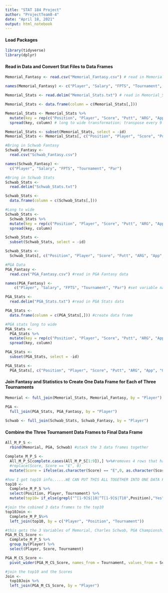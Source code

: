 ```yaml
---
title: "STAT 184 Project"
author: "ProjectTeam8-4"
date: "April 18, 2021"
output: html_notebook
---
```


#### Load Packages
```r
library(tidyverse) 
library(dplyr)
```

#### Read in Data and Convert Stat Files to Data Frames
```r
Memorial_Fantasy <- read.csv("Memorial_Fantasy.csv") # read in Memorial_Fantasy data

names(Memorial_Fantasy) <- c("Player", "Salary", "FPTS", "Tournament", "Par") # change Name variable to Player

Memorial_Stats <- read.delim("Memorial_Stats.txt") # read in Memorial_Stats data

Memorial_Stats <- data.frame(column = c(Memorial_Stats[,]))

Memorial_Stats <- Memorial_Stats %>%
  mutate(key = rep(c("Position", "Player", "Score", "Putt", "ARG", "App", "OTT", "T2G", "Total"), n()/9), id = cumsum(key == "Position")) %>%
  spread(key, column) # long to wide transformation; transpose every 9 rows of Memorial_Stats into a column

Memorial_Stats <- subset(Memorial_Stats, select = -id)
Memorial_Stats <- Memorial_Stats[, c("Position", "Player", "Score", "Putt", "ARG", "App", "OTT", "T2G", "Total")] # reorganize columns

#Bring in Schwab Fantasy
Schwab_Fantasy <- 
  read.csv("Schwab_Fantasy.csv")

names(Schwab_Fantasy) <- 
  c("Player", "Salary", "FPTS", "Tournament", "Par")

#Bring in Schwab Stats
Schwab_Stats <- 
  read.delim("Schwab_Stats.txt")

Schwab_Stats <-
  data.frame(column = c(Schwab_Stats[,]))

#Long to wide 
Schwab_Stats <- 
  Schwab_Stats %>%
  mutate(key = rep(c("Position", "Player", "Score", "Putt", "ARG", "App", "OTT", "T2G", "Total"), n()/9), id = cumsum(key == "Position")) %>%
  spread(key, column)

Schwab_Stats <-
  subset(Schwab_Stats, select = -id)

Schwab_Stats <-
  Schwab_Stats[, c("Position", "Player", "Score", "Putt", "ARG", "App", "OTT", "T2G", "Total")]

#PGA Data 
PGA_Fantasy <-
  read.csv("PGA_Fantasy.csv") #read in PGA Fantasy data

names(PGA_Fantasy) <-
    c("Player", "Salary", "FPTS", "Tournament", "Par") #set variable names for PGA Fantasy

PGA_Stats <-
  read.delim("PGA_Stats.txt") #read in PGA Stats data

PGA_Stats <-
  data.frame(column = c(PGA_Stats[,])) #create data frame

#PGA stats long to wide
PGA_Stats <- 
  PGA_Stats %>%
  mutate(key = rep(c("Position", "Player", "Score", "Putt", "ARG", "App", "OTT", "T2G", "Total"), n()/9), id = cumsum(key == "Position")) %>% 
  spread(key, column) 

PGA_Stats <-
  subset(PGA_Stats, select = -id)

PGA_Stats <-
  PGA_Stats[, c("Position", "Player", "Score", "Putt", "ARG", "App", "OTT", "T2G", "Total")] #reorganize columns of PGA data
```

#### Join Fantasy and Statistics to Create One Data Frame for Each of Three Tournaments
```r
Memorial <- full_join(Memorial_Stats, Memorial_Fantasy, by = "Player")

PGA <- 
  full_join(PGA_Stats, PGA_Fantasy, by = "Player")
  
Schwab <- full_join(Schwab_Stats, Schwab_Fantasy, by = "Player")
```

#### Combine the Three Tournament Data Frames to Final Data Frame 
```r
All_M_P_S <-
  rbind(Memorial, PGA, Schwab) #stack the 3 data frames together

Complete_M_P_S <-
  All_M_P_S[complete.cases(All_M_P_S[1:9]),] %>%#removes 4 rows that have NA in the first 9 variables from the stat data 
  #replace(Score, Score == "E", 0)
  mutate(Score = ifelse(as.character(Score) == "E",0, as.character(Score)))  #%>%#replace score E with 0 

#how I got top10 info......WE CAN PUT THIS ALL TOGETHER INTO ONE DATA FRAME IF U GUYS WANT 
top10 <- 
  Complete_M_P_S %>%
  select(Position, Player, Tournament) %>%
  mutate(top10= if_else(grepl("^[1-9]$|10|^T[1-9]$|T10",Position),"Yes", "No"))

#join the cobined 3 data frames to the top10 
top10Join <-
  Complete_M_P_S%>%
  left_join(top10, by = c("Player", "Position", "Tournament"))

#this gets the 3 Variables of Memorial, Charles Schwab, PGA Championship
PGA_M_CS_Score <-
  Complete_M_P_S %>%
  group_by(Player) %>%
  select(Player, Score, Tournament) 

PGA_M_CS_Score <-
  pivot_wider(PGA_M_CS_Score, names_from = Tournament, values_from = Score)

#join the top10 and the Scores
Join <-
  top10Join %>%
  left_join(PGA_M_CS_Score, by = "Player")

```



